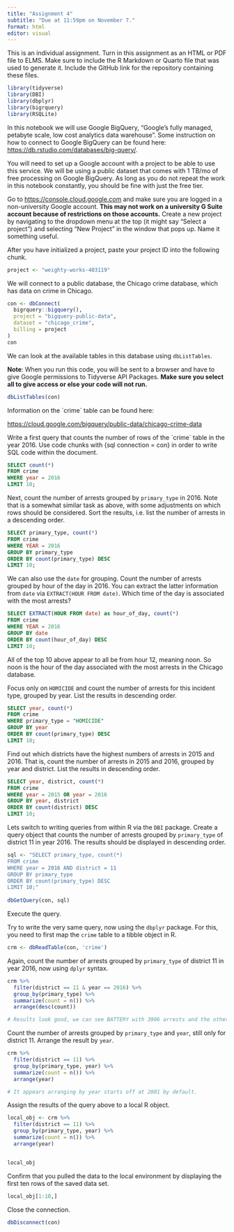 ---
title: "Assignment 4"
subtitle: "Due at 11:59pm on November 7."
format: html
editor: visual
---

This is an individual assignment. Turn in this assignment as an HTML or PDF file to ELMS. Make sure to include the R Markdown or Quarto file that was used to generate it. Include the GitHub link for the repository containing these files.

```{r}
library(tidyverse)
library(DBI)
library(dbplyr)
library(bigrquery)
library(RSQLite)
```

In this notebook we will use Google BigQuery, "Google's fully managed, petabyte scale, low cost analytics data warehouse". Some instruction on how to connect to Google BigQuery can be found here: <https://db.rstudio.com/databases/big-query/>.

You will need to set up a Google account with a project to be able to use this service. We will be using a public dataset that comes with 1 TB/mo of free processing on Google BigQuery. As long as you do not repeat the work in this notebook constantly, you should be fine with just the free tier.

Go to <https://console.cloud.google.com> and make sure you are logged in a non-university Google account. **This may not work on a university G Suite account because of restrictions on those accounts.** Create a new project by navigating to the dropdown menu at the top (it might say "Select a project") and selecting "New Project" in the window that pops up. Name it something useful.

After you have initialized a project, paste your project ID into the following chunk.

```{r}
project <- "weighty-works-403119"
```

We will connect to a public database, the Chicago crime database, which has data on crime in Chicago.

```{r}
con <- dbConnect(
  bigrquery::bigquery(),
  project = "bigquery-public-data",
  dataset = "chicago_crime",
  billing = project
)
con
```

We can look at the available tables in this database using `dbListTables`.

**Note**: When you run this code, you will be sent to a browser and have to give Google permissions to Tidyverse API Packages. **Make sure you select all to give access or else your code will not run.**

```{r}
dbListTables(con)
```

Information on the \`crime\` table can be found here:

<https://cloud.google.com/bigquery/public-data/chicago-crime-data>

Write a first query that counts the number of rows of the \`crime\` table in the year 2016. Use code chunks with {sql connection = con} in order to write SQL code within the document.

```{sql connection= con, message = FALSE}
SELECT count(*)
FROM crime
WHERE year = 2016
LIMIT 10;
```

Next, count the number of arrests grouped by `primary_type` in 2016. Note that is a somewhat similar task as above, with some adjustments on which rows should be considered. Sort the results, i.e. list the number of arrests in a descending order.

```{sql connection= con, message = FALSE}
SELECT primary_type, count(*)
FROM crime
WHERE YEAR = 2016
GROUP BY primary_type
ORDER BY count(primary_type) DESC
LIMIT 10;
```

We can also use the `date` for grouping. Count the number of arrests grouped by hour of the day in 2016. You can extract the latter information from `date` via `EXTRACT(HOUR FROM date)`. Which time of the day is associated with the most arrests?

```{sql connection= con, message = FALSE}
SELECT EXTRACT(HOUR FROM date) as hour_of_day, count(*)
FROM crime
WHERE YEAR = 2016
GROUP BY date 
ORDER BY count(hour_of_day) DESC
LIMIT 10;
```

All of the top 10 above appear to all be from hour 12, meaning noon. So noon is the hour of the day associated with the most arrests in the Chicago database.

Focus only on `HOMICIDE` and count the number of arrests for this incident type, grouped by year. List the results in descending order.

```{sql connection= con, message = FALSE}
SELECT year, count(*)
FROM crime
WHERE primary_type = "HOMICIDE"
GROUP BY year 
ORDER BY count(primary_type) DESC
LIMIT 10;
```

Find out which districts have the highest numbers of arrests in 2015 and 2016. That is, count the number of arrests in 2015 and 2016, grouped by year and district. List the results in descending order.

```{sql connection= con, message = FALSE}
SELECT year, district, count(*)
FROM crime
WHERE year = 2015 OR year = 2016
GROUP BY year, district 
ORDER BY count(district) DESC
LIMIT 10;
```

Lets switch to writing queries from within R via the `DBI` package. Create a query object that counts the number of arrests grouped by `primary_type` of district 11 in year 2016. The results should be displayed in descending order.

```{r}
sql <- "SELECT primary_type, count(*) 
FROM crime 
WHERE year = 2016 AND district = 11 
GROUP BY primary_type 
ORDER BY count(primary_type) DESC 
LIMIT 10;"
  
dbGetQuery(con, sql)
```

Execute the query.

Try to write the very same query, now using the `dbplyr` package. For this, you need to first map the `crime` table to a tibble object in R.

```{r}
crm <- dbReadTable(con, 'crime')
```

Again, count the number of arrests grouped by `primary_type` of district 11 in year 2016, now using `dplyr` syntax.

```{r}
crm %>% 
  filter(district == 11 & year == 2016) %>%
  group_by(primary_type) %>%
  summarize(count = n()) %>% 
  arrange(desc(count))

# Results look good, we can see BATTERY with 3906 arrests and the other crimes in descending order.
```

Count the number of arrests grouped by `primary_type` and `year`, still only for district 11. Arrange the result by `year`.

```{r}
crm %>% 
  filter(district == 11) %>%
  group_by(primary_type, year) %>%
  summarize(count = n()) %>% 
  arrange(year)

# It appears arranging by year starts off at 2001 by default.
```

Assign the results of the query above to a local R object.

```{r}
local_obj <- crm %>% 
  filter(district == 11) %>%
  group_by(primary_type, year) %>%
  summarize(count = n()) %>% 
  arrange(year)


local_obj
```

Confirm that you pulled the data to the local environment by displaying the first ten rows of the saved data set.

```{r}
local_obj[1:10,]
```

Close the connection.

```{r}
dbDisconnect(con)
```
